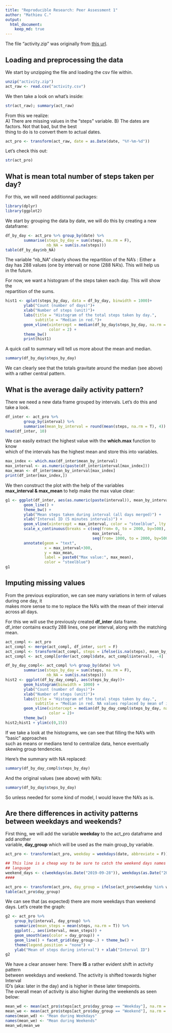 ```yaml
---
title: "Reproducible Research: Peer Assessment 1"
author: "Mathieu C."
output: 
  html_document:
    keep_md: true
---
```

The file "activity.zip" was originally from [this url](https://d396qusza40orc.cloudfront.net/repdata%2Fdata%2Factivity.zip).

## Loading and preprocessing the data
We start by unzipping the file and loading the csv file within.
```r
unzip("activity.zip")
act_raw <- read.csv("activity.csv")
```
We then take a look on what's inside:
```r
str(act_raw); summary(act_raw)
```
From this we realize:  
A) There are missing values in the "steps" variable.
B) The dates are factors. Not that bad, but the best  
thing to do is to convert them to actual dates.
```r
act_pro <- transform(act_raw, date = as.Date(date, "%Y-%m-%d"))
```
Let's check this out:
```r
str(act_pro)
```

## What is mean total number of steps taken per day?
For this, we will need additionnal packages:
```r
library(dplyr)
library(ggplot2)
```
We start by grouping the data by date, we will do this by creating a new  
dataframe:
```r
df_by_day <- act_pro %>% group_by(date) %>% 
        summarise(steps_by_day = sum(steps, na.rm = F),
                  nb_NA = sum(is.na(steps)))
table(df_by_day$nb_NA)
```
The variable "nb_NA" clearly shows the repartition of the NA's : Either a  
day has 288 values (one by interval) or none (288 NA's). This will help us  
in the future.  

For now, we want a histogram of the steps taken each day. This will show the  
repartition of the sums.
```r
hist1 <- qplot(steps_by_day, data = df_by_day, binwidth = 1000)+
        ylab("Count (number of days)")+
        xlab("Number of steps (unit)")+
        labs(title = "Histogram of the total steps taken by day.",
             subtitle = "Median in red.")+
        geom_vline(xintercept = median(df_by_day$steps_by_day, na.rm = T),
                   color = 2) +
        theme_bw()
        print(hist1)
```

A quick call to summary will tell us more about the mean and median.
```r
summary(df_by_day$steps_by_day)
```  
We can clearly see that the totals gravitate around the median (see above)  
with a rather central pattern.

## What is the average daily activity pattern?
There we need a new data frame grouped by intervals. Let's do this and take a look.
```r
df_inter <- act_pro %>%
        group_by(interval) %>%
        summarise(mean_by_interval = round(mean(steps, na.rm = T), 4))
head(df_inter, 10)
```
We can easily extract the highest value with the **which.max** function to know  
which of the intervals has the highest mean and store this into variables.
```r
max_index <- which.max(df_inter$mean_by_interval)
max_interval <- as.numeric(paste(df_inter$interval[max_index]))
max_mean <- df_inter$mean_by_interval[max_index]
print(df_inter[max_index,])
```
We then construct the plot with the help of the variables  
**max_interval & max_mean** to help make the max value clear:
```r
g1 <- ggplot(df_inter, aes(as.numeric(paste(interval)), mean_by_interval))+ 
        geom_line() +
        theme_bw() +
        ylab("Mean steps taken during interval (all days merged)") +
        xlab("Interval ID (5 minutes intervals)") +
        geom_vline(xintercept = max_interval, color = "steelblue", lty = 2) +
        scale_x_continuous(breaks = c(seq(from= 0, to = 2000, by=500),
                                      max_interval,
                                      seq(from= 1000, to = 2000, by=500))) +
        annotate(geom = "text",
                 x = max_interval+300,
                 y = max_mean,
                 label = paste0("Max value:", max_mean),
                 color = "steelblue")
g1
```

## Imputing missing values
From the previous exploration, we can see many variations in term of values during one day, it  
makes more sense to me to replace the NA's with the mean of their interval across all days.  

For this we will use the previously created **df_inter** data frame.  
df_inter contains exactly 288 lines, one per interval, along with the matching mean.  

```r
act_compl <- act_pro
act_compl <- merge(act_compl, df_inter, sort = F)
act_compl <- transform(act_compl, steps = ifelse(is.na(steps), mean_by_interval, steps))
act_compl <- act_compl[order(act_compl$date, act_compl$interval), -4]
```

```r
df_by_day_compl<- act_compl %>% group_by(date) %>% 
        summarise(steps_by_day = sum(steps, na.rm = F),
                  nb_NA = sum(is.na(steps)))
hist2 <- ggplot(df_by_day_compl, aes(steps_by_day))+
        geom_histogram(binwidth = 1000) +
        ylab("Count (number of days)")+
        xlab("Number of steps (unit)")+
        labs(title = "Histogram of the total steps taken by day.",
             subtitle = "Median in red. NA values replaced by mean of interval.")+
        geom_vline(xintercept = median(df_by_day_compl$steps_by_day, na.rm = T),
                   color = 2)+
        theme_bw()
hist2;hist1 + ylim(c(0,15))
```
  
If we take a look at the histograms, we can see that filling the NA's with "basic" approaches  
such as means or medians tend to centralize data, hence eventually skewing group tendencies.

Here's the summary with NA replaced:
```r
summary(df_by_day_compl$steps_by_day)
```
And the original values (see above) with NA's:
```r
summary(df_by_day$steps_by_day)
```

So unless needed for some kind of model, I would leave the NA's as is.


## Are there differences in activity patterns between weekdays and weekends?

First thing, we will add the variable **weekday** to the act_pro dataframe and add another  
variable, **day_group**   which will be used as the main group_by variable.

```r
act_pro <- transform(act_pro, weekday = weekdays(date, abbreviate = F))

## This line is a cheap way to be sure to catch the weekend days names even if the system is in a different
## language
weekend_days <- c(weekdays(as.Date("2019-09-28")), weekdays(as.Date("2019-09-29")))
####

act_pro <- transform(act_pro, day_group = ifelse(act_pro$weekday %in% weekend_days, "Weekend", "Weekday"))
table(act_pro$day_group)

```
  
We can see that (as expected) there are more weekdays than weekend days.
Let's create the graph:
```r
g2 <- act_pro %>%
    group_by(interval, day_group) %>%
    summarize(mean_steps = mean(steps, na.rm = T)) %>%
    ggplot(., aes(interval, mean_steps)) +
    geom_smooth(aes(color = day_group)) +
    geom_line() + facet_grid(day_group~.) + theme_bw() +
    theme(legend.position = "none") +
    ylab("Mean of steps during interval") + xlab("Interval ID")
g2
```
  
We have a clear answer here: There **IS** a rather evident shift in activity pattern  
between weekdays and weekend. The activity is shifted towards higher Interval  
ID's (aka: later in the day) and is higher in these later timepoints.  
The overall mean of activity is also higher during the weekends as seen below:

```r
mean_wd <- mean(act_pro$steps[act_pro$day_group == "Weekday"], na.rm = T)
mean_we <- mean(act_pro$steps[act_pro$day_group == "Weekend"], na.rm = T)
names(mean_wd) <- "Mean during Weekdays"
names(mean_we) <- "Mean during Weekends"
mean_wd;mean_we
```

